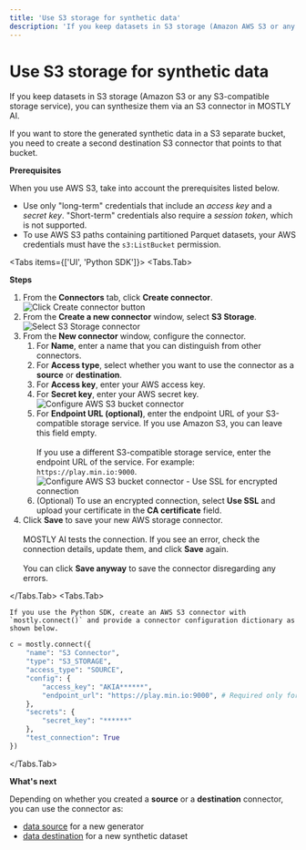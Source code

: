 ```yaml
---
title: 'Use S3 storage for synthetic data'
description: 'If you keep datasets in S3 storage (Amazon AWS S3 or any S3-compatible storage service), you can synthesize them via an S3 connector in MOSTLY AI. If you want to store the generated synthetic data in a separate S3 bucket, you need to create a second destination S3 connector that points to that bucket.'
---
```



# Use S3 storage for synthetic data

If you keep datasets in S3 storage (Amazon S3 or any S3-compatible storage service), you can synthesize them via an S3 connector in MOSTLY AI.

If you want to store the generated synthetic data in a S3 separate bucket, you need to create a second destination S3 connector that points to that bucket.

**Prerequisites**

When you use AWS S3, take into account the prerequisites listed below.

- Use only "long-term" credentials that include an _access key_ and a _secret key_. "Short-term" credentials also require a _session token_, which is not supported.
- To use AWS S3 paths containing partitioned Parquet datasets, your AWS credentials must have the `s3:ListBucket` permission.

<Tabs items={['UI', 'Python SDK']}>
<Tabs.Tab>

**Steps**

1.  From the **Connectors** tab, click **Create connector**.
    <Image src="/docimages/connectors/create-connector-01-click.webp" alt="Click Create connector button" width={800} height={500} />
2.  From the **Create a new connector** window, select **S3 Storage**.
    <Image src="/docimages/connectors/s3/create-connector-02-select-s3-storage.webp" alt="Select S3 Storage connector" width={800} height={500} />
3.  From the **New connector** window, configure the connector.
    1. For **Name**, enter a name that you can distinguish from other connectors.
    2. For **Access type**, select whether you want to use the connector as a **source** or **destination**.
    3. For **Access key**, enter your AWS access key.
    4. For **Secret key**, enter your AWS secret key.
       <Image src="/docimages/connectors/s3/create-connector-03-configure-aws-bucket.webp" alt="Configure AWS S3 bucket connector" width={300} height={500} />
    5. For **Endpoint URL (optional)**, enter the endpoint URL of your S3-compatible storage service.
       <Callout>
         If you use Amazon S3, you can leave this field empty.
         <br />
         <br />
         If you use a different S3-compatible storage service, enter the endpoint URL of the service. For example: `https://play.min.io:9000`.
       </Callout>
       <Image src="/docimages/connectors/s3/create-connector-04-use-ssl.webp" alt="Configure AWS S3 bucket connector - Use SSL for encrypted connection" width={300} height={500} />
    6. (Optional) To use an encrypted connection, select **Use SSL** and upload your certificate in the **CA certificate** field.
4.  Click **Save** to save your new AWS storage connector.<br /><br />
    MOSTLY AI tests the connection. If you see an error, check the connection details, update them, and click **Save** again.<br /><br />
    You can click **Save anyway** to save the connector disregarding any errors.

</Tabs.Tab>
<Tabs.Tab>

    If you use the Python SDK, create an AWS S3 connector with `mostly.connect()` and provide a connector configuration dictionary as shown below.

```python copy filename="python" {3}
c = mostly.connect({
    "name": "S3 Connector",
    "type": "S3_STORAGE",
    "access_type": "SOURCE",
    "config": {
        "access_key": "AKIA******",
        "endpoint_url": "https://play.min.io:9000", # Required only for S3-compatible storage services
    },
    "secrets": {
        "secret_key": "******"
    },
    "test_connection": True
})
```

</Tabs.Tab>
</Tabs>

**What's next**

Depending on whether you created a **source** or a **destination** connector, you can use the connector as:

- [data source](../use/data-source) for a new generator
- [data destination](../use/data-destination) for a new synthetic dataset
